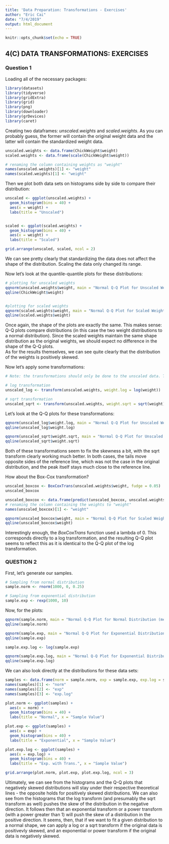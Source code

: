 ```yaml
---
title: 'Data Preparation: Transformations - Exercises'
author: "Eric Cai"
date: "7/4/2019"
output: html_document
---
```


```r
knitr::opts_chunk$set(echo = TRUE)
```

## 4(C) DATA TRANSFORMATIONS: EXERCISES

### Question 1  
Loading all of the necessary packages:
```r
library(datasets)
library(tidyverse)
library(gridExtra)
library(grid)
library(png)
library(downloader)
library(grDevices)
library(caret)
```

Creating two dataframes: *unscaled.weights* and *scaled.weights*. As you can probably guess, the former will contain the original weight data and the latter will contain the standardized weight data.

```r
unscaled.weights <- data.frame(ChickWeight$weight)
scaled.weights <- data.frame(scale(ChickWeight$weight))

# renaming the column containing weights as "weight"
names(unscaled.weights)[1] <- "weight"
names(scaled.weights)[1] <- "weight"
```

Then we plot both data sets on histograms side by side to compare their distribution:

```r
unscaled <- ggplot(unscaled.weights) + 
  geom_histogram(bins = 40) + 
  aes(x = weight) + 
  labs(title = "Unscaled")


scaled <- ggplot(scaled.weights) + 
  geom_histogram(bins = 40) + 
  aes(x = weight) +
  labs(title = "Scaled")

grid.arrange(unscaled, scaled, ncol = 2)
```

We can see pretty clearly that standardizing the data does not affect the shape of the distribution. Scaling the data only changed its range.  
  
Now let's look at the quantile-quantile plots for these distributions:

```r
# plotting for unscaled weights
qqnorm(unscaled.weights$weight, main = "Normal Q-Q Plot for Unscaled Weights")
qqline(ChickWeight$weight)


#plotting for scaled weights
qqnorm(scaled.weights$weight, main = "Normal Q-Q Plot for Scaled Weights")
qqline(scaled.weights$weight)
```

Once again, the shape of the plots are exactly the same. This makes sense: Q-Q plots compare distributions (in this case the two weight distributions to a normal distribution). Since the scaled weights maintain the same shape distribution as the original weights, we should expect no difference in the shape of the Q-Q plots.  
As for the results themselves, we can see quite clearly that the distribution of the weights is positively skewed.  
  
Now let's apply some transformations:

```r
# Note: the transformations should only be done to the unscaled data. The scaled data has many negative values, which will become NaN's if transformed. Since NaN's cannot be plotted, they will be ignored, which can significantly alter the distribution (intuitively, most of these NaN's will be pulled from the left tail of the distribution, since that is where we expect most of the negative numbers to be).

# log transformation
unscaled_log <- transform(unscaled.weights, weight.log = log(weight))

# sqrt transformation
unscaled_sqrt <- transform(unscaled.weights, weight.sqrt = sqrt(weight))
```

Let's look at the Q-Q plots for these transformations:

```r
qqnorm(unscaled_log$weight.log, main = "Normal Q-Q Plot for Unscaled Weights With Log Transform")
qqline(unscaled_log$weight.log)

qqnorm(unscaled_sqrt$weight.sqrt, main = "Normal Q-Q Plot for Unscaled Weights With Sqrt Transform")
qqline(unscaled_sqrt$weight.sqrt)
```

Both of these transformations seem to fix the skewness a bit, with the sqrt transform clearly working much better. In both cases, the tails move opposite sides of the reference line, which was not the case in the original distribution, and the peak itself stays much close to the reference line.  
  
How about the Box-Cox transformation?

```r
unscaled_boxcox <- BoxCoxTrans(unscaled.weights$weight, fudge = 0.05)
unscaled_boxcox
```

```r
unscaled_boxcox <- data.frame(predict(unscaled_boxcox, unscaled.weights$weight))
# renaming the column containing the weights to "weight"
names(unscaled_boxcox)[1] <- "weight"
```

```r
qqnorm(unscaled_boxcox$weight, main = "Normal Q-Q Plot for Scaled Weights With Box-Cox Transformation")
qqline(unscaled_boxcox$weight)
```

Interestingly enough, the *BoxCoxTrans* function used a lambda of 0. This corresponds directly to a log transformation, and the resulting Q-Q plot seems to reflect this as it is identical to the Q-Q plot of the log transformation.

### QUESTION 2

First, let's generate our samples.

```r
# Sampling from normal distribution
sample.norm <- rnorm(1000, 0, 0.25)

# Sampling from exponential distribution
sample.exp <- rexp(1000, 10)
```

Now, for the plots:

```r
qqnorm(sample.norm, main = "Normal Q-Q Plot for Normal Distribution (mean = 0, var = 0.25)")
qqline(sample.norm)

qqnorm(sample.exp, main = "Normal Q-Q Plot for Exponential Distribution (lambda = 10)")
qqline(sample.exp)

sample.exp.log <- log(sample.exp)

qqnorm(sample.exp.log, main = "Normal Q-Q Plot for Exponential Distribution With log Transformation")
qqline(sample.exp.log)
```

We can also look directly at the distributions for these data sets: 

```r

samples <- data.frame(norm = sample.norm, exp = sample.exp, exp.log = sample.exp.log)
names(samples)[1] <- "norm"
names(samples)[2] <- "exp"
names(samples)[3] <- "exp.log"

plot.norm <- ggplot(samples) + 
  aes(x = norm) + 
  geom_histogram(bins = 40) + 
  labs(title = "Normal", x = "Sample Value")

plot.exp <- ggplot(samples) + 
  aes(x = exp) + 
  geom_histogram(bins = 40) + 
  labs(title = "Exponential", x = "Sample Value")

plot.exp.log <- ggplot(samples) + 
  aes(x = exp.log) + 
  geom_histogram(bins = 40) + 
  labs(title = "Exp. with Trans.", x = "Sample Value")

grid.arrange(plot.norm, plot.exp, plot.exp.log, ncol = 3)
```

Ultimately, we can see from the histograms and the Q-Q plots that negatively skewed distributions will stay under their respective theoretical lines - the opposite holds for positively skewed distributions. We can also see from the histograms that the log transform (and presumably the sqrt transform as well) pushes the skew of the distribution in the negative direction. It follows then that an exponential transform or a power transform (with a power greater than 1) will push the skew of a distribution in the positive direction. It seems, then, that if we want to fit a given distribution to a normal shape, we can apply a log or a sqrt transform if the original data is positivevly skewed, and an exponential or power transform if the original data is negatively skewed.

